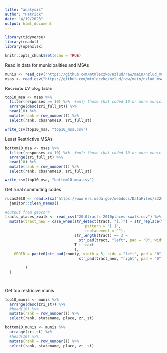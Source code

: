 ```yaml
---
title: "analysis"
author: "Patrick"
date: "4/19/2023"
output: html_document
---
```


```r
library(tidyverse)
library(readxl)
library(openxlsx)

knitr::opts_chunk$set(echo = TRUE)
```

Read in data for municipalities and MSAs
```r

munis <- read_csv("https://github.com/mtmleczko/nzlud/raw/main/nzlud_muni.csv")
msas <- read_csv("https://github.com/mtmleczko/nzlud/raw/main/nzlud_msa.csv")

```
Recreate EV blog table

```r

top10_msa <- msas %>% 
  filter(responses >= 10) %>%  #only those that coded 10 or more municipalities
  arrange(desc(zri_full_st)) %>% 
  head(10) %>% 
  mutate(rank = row_number()) %>% 
  select(rank, cbsaname10, zri_full_st)

write_csv(top10_msa, "top10_msa.csv")

```

Least Restrictive MSAs

```r

bottom10_msa <- msas %>% 
  filter(responses >= 10) %>%  #only those that coded 10 or more municipalities
  arrange(zri_full_st) %>% 
  head(10) %>% 
  mutate(rank = row_number()) %>% 
  select(rank, cbsaname10, zri_full_st)

write_csv(top10_msa, "bottom10_msa.csv")

```

Get rural commuting codes
```r
rucas2010 <- read.xlsx("https://www.ers.usda.gov/webdocs/DataFiles/53241/ruca2010revised.xlsx?v=3536.2", startRow = 2) %>%
  janitor::clean_names()

#output from geocorr
tracts_places_xwalk <- read_csv("2010tracts-2010places-xwalk.csv") %>% 
  mutate(tract_new = case_when(str_detect(tract, "[.]") ~ str_replace(tract,
                                    pattern = "[.]",
                                    replacement = ""),
                               str_length(tract) == 3 ~ 
                                 str_pad(tract, "left", pad = "0", width = 4),
                               T ~ tract
                               ),
    GEOID = paste0(str_pad(county, width = 5, side = "left", pad = "0"),
                                 str_pad(tract_new, "right", pad = "0", width = 6)
                        
         )
  )




```

Get top restricive munis

```r
top10_munis <- munis %>% 
  arrange(desc(zri_st)) %>% 
  #head(10) %>% 
  mutate(rank = row_number()) %>% 
  select(rank, statename, place, zri_st)

bottom10_munis <- munis %>% 
  arrange(zri_st) %>% 
  #head(10) %>% 
  mutate(rank = row_number()) %>% 
  select(rank, statename, place, zri_st)
  
```



